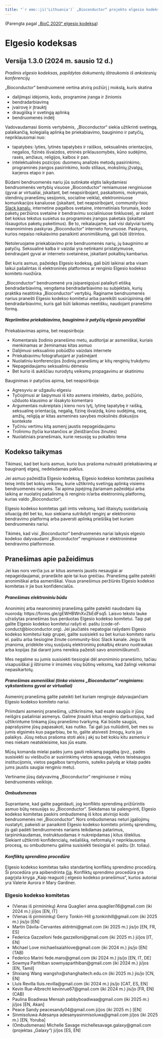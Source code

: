 ```yaml
---
title: "`r emo::ji('Lithuania')` „Bioconductor“ projekto elgesio kodeksas (lietuvių, Lietuva)"
---
```


(Parengta pagal [„BioC 2020“ elgesio kodeksą][1])

# Elgesio kodeksas

## Versija 1.3.0 (2024 m. sausio 12 d.)

_Pradinis elgesio kodeksas, papildytas dokumentų ištraukomis iš ankstesnių konferencijų_

„Bioconductor“ bendruomenė vertina atvirą požiūrį į mokslą, kuris skatina 

* dalijimąsi idėjomis, kodu, programine įranga ir žiniomis
* bendradarbiavimą
* įvairovę ir įtrauktį
* draugišką ir svetingą aplinką
* bendruomenės indėlį

Vadovaudamasi šiomis vertybėmis, „Bioconductor“ siekia užtikrinti svetingą, palaikančią, kolegialią aplinką be priekabiavimo, bauginimo ir patyčių, nepriklausomai nuo:

* tapatybės: lyties, lytinės tapatybės ir raiškos, seksualinės orientacijos, negalios, fizinės išvaizdos, etninės priklausomybės, kūno sudėjimo, rasės, amžiaus, religijos, kalbos ir pan.
* intelektualinės pozicijos: duomenų analizės metodų pasirinkimo, programinės įrangos pasirinkimo, kodo stiliaus, mokslinių įžvalgų, karjeros etapo ir pan.

Būdami bendruomenės nariu jūs sutinkate elgtis laikydamiesi bendruomenės vertybių visuose „Bioconductor“ remiamuose renginiuose (gyvai ar virtualiai, įskaitant, bet neapsiribojant, paskaitomis, mokymais, stendinių pranešimų sesijomis, socialine veikla), elektroniniuose komunikacijos kanaluose (įskaitant, bet neapsiribojant, community-bioc [Slack kanalu](https://slack.bioconductor.org/), internetine pagalbos svetaine, internetiniais forumais, kodo paketų peržiūros svetaine ir bendravimu socialiniuose tinkluose), ar rašant bet kokius tekstus susietus su programinės įrangos paketais (įskaitant išsaugotus paketų pakeitimus).
Be to, reikalaujame, kad visi dalyviai turėtų neanonimines paskyras „Bioconductor“ interneto forumuose.
Paskyros, kurios nepaiso reikalavimo panaikinti anonimiškumą, gali būti ištrintos.

Netoleruojame priekabiavimo prie bendruomenės narių, jų bauginimo ar patyčių.
Seksualinė kalba ir vaizdai yra netinkami pristatymuose, bendraujant gyvai ar interneto svetainėse, įskaitant pokalbių kambarius.

Bet kuris asmuo, pažeidęs Elgesio kodeksą, gali būti laikinai arba visam laikui pašalintas iš elektroninės platformos ar renginio Elgesio kodekso komiteto nuožiūra.

„Bioconductor“ bendruomenė yra įsipareigojusi palaikyti etišką bendradarbiavimą, vengdama bendradarbiavimo su subjektais, kurių praktika neatitinka „Bioconductor“ vertybių.
Raginame bendruomenės narius pranešti Elgesio kodekso komitetui arba pareikšti susirūpinimą dėl bendradarbiavimo, kuris gali būti laikomas neetišku, naudojant pranešimo formą.

#### _Nepriimtino priekabiavimo, bauginimo ir patyčių elgesio pavyzdžiai_

Priekabiavimas apima, bet neapsiriboja:

* Komentarais žodinio pranešimo metu, auditorijai ar asmeniškai, kuriais menkinamas ar žeminamas kitas asmuo
* Dalijimusi seksualinio pobūdžio vaizdais internete
* Priekabiavimu fotografuojant ar įrašinėjant
* Nuolatiniu konferencijos žodinių pranešimų ar kitų renginių trukdymu
* Nepageidaujamu seksualiniu dėmesiu
* Bet kurio iš aukščiau nurodytų veiksmų propagavimu ar skatinimu

Bauginimas ir patyčios apima, bet neapsiriboja:

* Agresyviu ar užgauliu elgesiu 
* Tyčiojimusi ar šaipymusi iš kito asmens intelekto, darbo, požiūrio, užduoto klausimo ar išsakyto komentaro
* Argumentais nukreiptais į kieno nors lytį, lytinę tapatybę ir raišką, seksualinę orientaciją, negalią, fizinę išvaizdą, kūno sudėjimą, rasę, amžių, religiją ar kitas asmenines savybes mokslinės diskusijos kontekste
* Tyčiniu vertimu kitą asmenį jaustis nepageidaujamu
* Trolinimu (tyčia kurstančios ar įžeidžiančios žinutės)
* Nuolatiniais pranešimais, kurie nesusiję su pokalbio tema

## Kodekso taikymas

Tikimasi, kad bet kuris asmuo, kurio bus prašoma nutraukti priekabiavimą ar bauginantį elgesį, nedelsdamas paklus.

Jei asmuo pažeidžia Elgesio kodeksą, Elgesio kodekso komitetas pasilieka teisę imtis bet kokių veiksmų, kurie užtikrintų svetingą aplinką visiems bendruomenės nariams. Tai apima įspėjimą įtariamam pažeidėjui arba laikiną ar nuolatinį pašalinimą iš renginio ir/arba elektroninių platformų, kurias valdo „Bioconductor“.

Elgesio kodekso komitetas gali imtis veiksmų, kad ištaisytų susidariusią situaciją dėl bet ko, kuo siekiama sutrikdyti renginį ar elektroninio bendravimo platformą arba paversti aplinką priešišką bet kuriam bendruomenės nariui.

Tikimės, kad visi „Bioconductor“ bendruomenės nariai laikysis elgesio kodekso dalyvaudami „Bioconductor“ renginiuose ir elektroninėse bendravimo platformose.

## Pranešimas apie pažeidimus

Jei kas nors verčia jus ar kitus asmenis jaustis nesaugiai ar nepageidaujamai, praneškite apie tai kuo greičiau. Pranešimą galite pateikti anonimiškai arba asmeniškai. Visus pranešimus peržiūrės Elgesio kodekso komitetas ir jie bus konfidencialūs.

#### _Pranešimas elektroniniu būdu_

Anoniminį arba neanoniminį pranešimą galite pateikti naudodami šią nuorodą: https://forms.gle/gEWHBWnXvZbEdFsq5. Laisvo teksto lauke užrašytas pranešimas bus perduotas Elgesio kodekso komitetui. Taip pat galite Elgesio kodekso komitetui rašyti el. paštu (code-of-conduct@bioconductor.org). Jei jaučiatės nepatogiai rašydami Elgesio kodekso komitetui kaip grupei, galite susisiekti su bet kuriuo komiteto nariu el. paštu arba tiesiogine žinute community-bioc Slack kanale. Jeigu tik įmanoma, pridėkite visų susijusių elektroninių pokalbių ekrano nuotraukas arba kopijas (tai darant jums nereikia pažeisti savo anonimiškumo!).

Mes negalime su jumis susisiekti tiesiogiai dėl anoniminio pranešimo, tačiau visapusiškai jį ištirsime ir imsimės visų būtinų veiksmų, kad žalingi veiksmai nepasikartotų.

#### _Pranešimas asmeniškai (tinka visiems „Bioconductor“ renginiams: vykstantiems gyvai ar virtualiai)_

Asmeninį pranešimą galite pateikti bet kuriam renginyje dalyvaujančiam Elgesio kodekso komiteto nariui. 

Priimdami asmeninį pranešimą, užtikrinsime, kad esate saugūs ir jūsų neišgirs pašaliniai asmenys. Galime įtraukti kitus renginio darbuotojus, kad užtikrintume tinkamą jūsų pranešimo tvarkymą. Kai būsite saugūs, paprašysime jūsų papasakoti, kas nutiko. Tai gali jus nuliūdinti, bet mes su jumis elgsimės kuo pagarbiau, be to, galite atsivesti žmogų, kuris jus palaikys. Jūsų nebus prašoma stoti akis į akį su bet kokiu kitu asmeniu ir mes niekam neatskleisime, kas jūs esate.

Mūsų komanda mielai padės jums gauti reikiamą pagalbą (pvz., padės susisiekti su viešbučio ar susirinkimų vietos apsauga, vietos teisėsaugos institucijomis, vietos pagalbos tarnybomis, suteiks palydą ar kitaip padės jums jaustis saugiai renginio metu).

Vertiname jūsų dalyvavimą „Bioconductor“ renginiuose ir mūsų bendruomenės veikloje.

#### _Ombudsmenas_

Suprantame, kad galite pageidauti, jog konflikto sprendimą prižiūrintis asmuo būtų nesusijęs su „Bioconductor“. Siekdamas tai palengvinti, Elgesio kodekso komitetas paskirs ombudsmeną iš kitos atvirojo kodo bendruomenės nei „Bioconductor“. Nors ombudsmenas neturi įgaliojimų nustatyti, pakeisti ar panaikinti Elgesio kodekso komiteto priimtų sprendimų, jis gali padėti bendruomenės nariams teikdamas patarimus, tarpininkaudamas, instruktuodamas ir nukreipdamas į kitus išteklius. Siekiant užtikrinti konfidencialų, nešališką, neformalų ir nepriklausomą procesą, su ombudsmenu galima susisiekti tiesiogiai el. paštu (žr. toliau). 

#### _Konfliktų sprendimo procedūra_

Elgesio kodekso komitetas taiko standartinę konfliktų sprendimo procedūrą. 
Ši procedūra yra apibendrinta [čia](https://bioconductor.github.io/CodeOfConduct/incident_response.html). Konfliktų sprendimo procedūra yra pagrįsta knyga „Kaip reaguoti į elgesio kodekso pranešimus“, kurios autoriai yra Valerie Aurora ir Mary Gardiner.


### Elgesio kodekso komitetas 

* (Vienas iš pirmininkų) Anna Quaglieri anna.quaglieri16@gmail.com (iki 2024 m.) ji/jos [EN, IT]
* (Vienas iš pirmininkų) Gerry Tonkin-Hill g.tonkinhill@gmail.com (iki 2025 m.) jis/jo [EN]
* Martín Dávila-Cervantes aldntmi@gmail.com (iki 2025 m.) jis/jo [EN, FR, ES] 
* Federica Gazzelloni fede.gazzelloni@gmail.com (iki 2025 m.) ji/jos [IT, EN]
* Michael Love michaelisaiahlove@gmail.com (iki 2024 m.) jis/jo [EN] (TAB)
* Federico Marini fede.maro@gmail.com (iki 2024 m.) jis/jo [EN, IT, DE]
* Sowmya Parthiban sowmyaparthiban@gmail.com (iki 2024 m.) ji/jos [EN, Tamil]
* Shixiang Wang wangshx@shanghaitech.edu.cn (iki 2025 m.) jis/jo [CN, EN]
* Lluís Revilla lluis.revilla@gmail.com (iki 2024 m.) jis/jo [CAT, ES, EN]
* Kevin Rue-Albrecht kevinrue67@gmail.com  (iki 2024 m.) jis/jo [FR, EN] (CAB)
* Paulina Boadiwaa Mensah pabbyboadiwaa@gmail.com (iki 2025 m.) ji/jos [EN, Akan]
* Peace Sandy peacesandy04@gmail.com ji/jos (iki 2025 m.) [EN]
* Sinmisoluwa Adesanya adesanyasinmisoluwa@gmail.com ji/jos (iki 2025 m.) [EN, Yoruba]
* (Ombudsmenas) Michelle Savage michellesavage.galaxy@gmail.com (projektas „Galaxy“) ji/jos [ES, EN]

[1]: https://bioc2020.bioconductor.org/code_of_conduct
